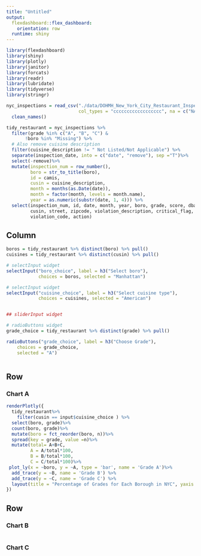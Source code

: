 ```yaml
---
title: "Untitled"
output: 
  flexdashboard::flex_dashboard:
    orientation: row
  runtime: shiny
---
```


```r
library(flexdashboard)
library(shiny)
library(plotly)
library(janitor)
library(forcats)
library(readr)
library(lubridate)
library(tidyverse)
library(stringr)
```

```r
nyc_inspections = read_csv("./data/DOHMH_New_York_City_Restaurant_Inspection_Results.csv.gz",
                           col_types = "cccccccccccccccccc", na = c("NA", "N/A")) %>%
  clean_names() 

tidy_restaurant = nyc_inspections %>%  
  filter(grade %in% c("A", "B", "C") & 
       !boro %in% "Missing") %>% 
  # Also remove cuisine description
  filter(cuisine_description != " Not Listed/Not Applicable") %>%
  separate(inspection_date, into = c("date", "remove"), sep ="T")%>%
  select(-remove)%>%
  mutate(inspection_num = row_number(),
         boro = str_to_title(boro),
         id = camis,
         cusin = cuisine_description,
         month = months(as.Date(date)),
         month = factor(month, levels = month.name),
         year = as.numeric(substr(date, 1, 4))) %>% 
  select(inspection_num, id, date, month, year, boro, grade, score, dba, 
         cusin, street, zipcode, violation_description, critical_flag, inspection_type,
         violation_code, action)


```


Column {.sidebar}
-----------------------------------------------------------------------

```r
boros = tidy_restaurant %>% distinct(boro) %>% pull()
cuisines = tidy_restaurant %>% distinct(cusin) %>% pull()

# selectInput widget
selectInput("boro_choice", label = h3("Select boro"),
            choices = boros, selected = "Manhattan")

# selectInput widget
selectInput("cuisine_choice", label = h3("Select cuisine type"),
            choices = cuisines, selected = "American")


## sliderInput widget

# radioButtons widget
grade_choice = tidy_restaurant %>% distinct(grade) %>% pull()

radioButtons("grade_choice", label = h3("Choose Grade"),
    choices = grade_choice, 
    selected = "A")



```


Row
-----------------------------------------------------------------------

### Chart A

```r

renderPlotly({
  tidy_restaurant%>%
    filter(cusin == input$cuisine_choice ) %>%
  select(boro, grade)%>%
  count(boro, grade)%>%
  mutate(boro = fct_reorder(boro, n))%>%
  spread(key = grade, value =n)%>%
  mutate(total= A+B+C,
         A = A/total*100,
         B = B/total*100,
         C = C/total*100)%>%
 plot_ly(x = ~boro, y = ~A, type = 'bar', name = 'Grade A')%>% 
  add_trace(y = ~B, name = 'Grade B') %>% 
  add_trace(y = ~C, name = 'Grade C') %>% 
  layout(title = "Percentage of Grades for Each Borough in NYC", yaxis = list(title = 'Percentage (%)'), barmode = "stack")
})
```

Row {.tabset .tabset-fade}
-----------------------------------------------------------------------

### Chart B

```r

```

### Chart C

```r

```


